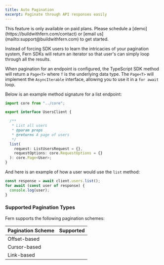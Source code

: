 ```yaml
---
title: Auto Pagination
excerpt: Paginate through API responses easily
---
```


<Warning title='Pro Feature'>
  This feature is only available on paid plans. Please schedule a [demo](https://buildwithfern.com/contact) 
  or [email us](mailto:support@buildwithfern.com) to get started. 
</Warning>

Instead of forcing SDK users to learn the intricacies of your 
pagination system, Fern SDKs will return an iterator so that user's can 
simply loop through all the results.

<Tabs>
<Tab title="TypeScript">

  When pagination for an endpoint is configured, the TypeScript SDK method 
  will return a `Page<T>` where `T` is the underlying data type. The `Page<T>`
  will implement the `AsyncIterable` interface, allowing you to use it in a
  `for await` loop.

  Below is an example method signature for a list endpoint: 
  ```typescript UsersClient.ts {10-13}
  import core from "../core";

  export interface UsersClient {

    /**
     * List all users
     * @param props 
     * @returns A page of users
     */
    list(
      request: ListUsersRequest = {}, 
      requestOptions: core.RequestOptions = {}
    ): core.Page<User>;
  }
  ```

  And here is an example of how a user would use the `list` method:
  ```typescript
  const response = await client.users.list();
  for await (const user of response) {
    console.log(user);
  }
  ```
</Tab>
</Tabs>

### Supported Pagination Types

Fern supports the following pagination schemes:

| Pagination Scheme | Supported                                        |
|-------------------|--------------------------------------------------|
| Offset-based      | <Icon icon="check" color="#84B060" />            |
| Cursor-based      | <Icon icon="check" color="#84B060" />            |
| Link-based        |                                                  |
